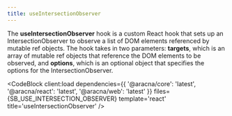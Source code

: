 ```yaml
---
title: useIntersectionObserver
---
```



The **useIntersectionObserver** hook is a custom React hook that sets up an IntersectionObserver to observe a list of DOM elements referenced by mutable ref objects. The hook takes in two parameters: **targets**, which is an array of mutable ref objects that reference the DOM elements to be observed, and **options**, which is an optional object that specifies the options for the IntersectionObserver.

<CodeBlock
  client:load
  dependencies={{
    '@aracna/core': 'latest',
    '@aracna/react': 'latest',
    '@aracna/web': 'latest'
  }}
  files={SB_USE_INTERSECTION_OBSERVER}
  template='react'
  title='useIntersectionObserver'
/>
